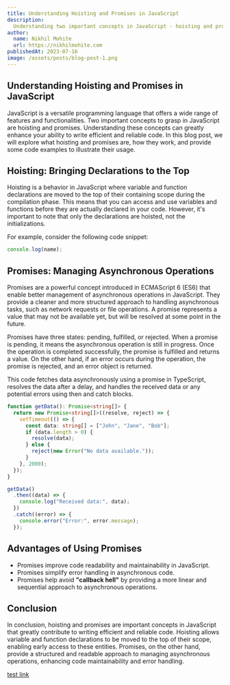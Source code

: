 ---
title: Understanding Hoisting and Promises in JavaScript
description:
  Understanding two important concepts in JavaScript - hoisting and promises.
author:
  name: Nikhil Mohite
  url: https://nikhilmohite.com
publishedAt: 2023-07-16
image: /assets/posts/blog-post-1.png
---

## Understanding Hoisting and Promises in JavaScript

JavaScript is a versatile programming language that offers a wide range of
features and functionalities. Two important concepts to grasp in JavaScript are
hoisting and promises. Understanding these concepts can greatly enhance your
ability to write efficient and reliable code. In this blog post, we will explore
what hoisting and promises are, how they work, and provide some code examples to
illustrate their usage.

## Hoisting: Bringing Declarations to the Top

Hoisting is a behavior in JavaScript where variable and function declarations
are moved to the top of their containing scope during the compilation phase.
This means that you can access and use variables and functions before they are
actually declared in your code. However, it's important to note that only the
declarations are hoisted, not the initializations.

For example, consider the following code snippet:

```js title="index.js" {} showLineNumbers
console.log(name);
```

## Promises: Managing Asynchronous Operations

Promises are a powerful concept introduced in ECMAScript 6 (ES6) that enable
better management of asynchronous operations in JavaScript. They provide a
cleaner and more structured approach to handling asynchronous tasks, such as
network requests or file operations. A promise represents a value that may not
be available yet, but will be resolved at some point in the future.

Promises have three states: pending, fulfilled, or rejected. When a promise is
pending, it means the asynchronous operation is still in progress. Once the
operation is completed successfully, the promise is fulfilled and returns a
value. On the other hand, if an error occurs during the operation, the promise
is rejected, and an error object is returned.

This code fetches data asynchronously using a promise in TypeScript, resolves
the data after a delay, and handles the received data or any potential errors
using then and catch blocks.

```ts title="index.ts" {3, 16} showLineNumbers
function getData(): Promise<string[]> {
  return new Promise<string[]>((resolve, reject) => {
    setTimeout(() => {
      const data: string[] = ["John", "Jane", "Bob"];
      if (data.length > 0) {
        resolve(data);
      } else {
        reject(new Error("No data available."));
      }
    }, 2000);
  });
}

getData()
  .then((data) => {
    console.log("Received data:", data);
  })
  .catch((error) => {
    console.error("Error:", error.message);
  });
```

## Advantages of Using Promises

- Promises improve code readability and maintainability in JavaScript.
- Promises simplify error handling in asynchronous code.
- Promises help avoid <strong>"callback hell"</strong> by providing a more
  linear and sequential approach to asynchronous operations.

## Conclusion

In conclusion, hoisting and promises are important concepts in JavaScript that
greatly contribute to writing efficient and reliable code. Hoisting allows
variable and function declarations to be moved to the top of their scope,
enabling early access to these entities. Promises, on the other hand, provide a
structured and readable approach to managing asynchronous operations, enhancing
code maintainability and error handling.

[test link](https://openstatus.dev)
